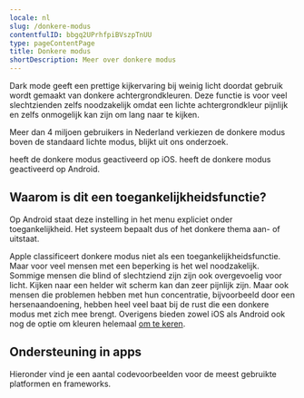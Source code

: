 ```yaml
---
locale: nl
slug: /donkere-modus
contentfulID: bbgq2UPrhfpiBVszpTnUU
type: pageContentPage
title: Donkere modus
shortDescription: Meer over donkere modus
---
```


Dark mode geeft een prettige kijkervaring bij weinig licht doordat gebruik wordt gemaakt van donkere achtergrondkleuren. Deze functie is voor veel slechtzienden zelfs noodzakelijk omdat een lichte achtergrondkleur pijnlijk en zelfs onmogelijk kan zijn om lang naar te kijken.

Meer dan 4 miljoen gebruikers in Nederland verkiezen de donkere modus boven de standaard lichte modus, blijkt uit ons onderzoek.

<TwoColumnBlock>
  <LeftColumn>
    <ColumnRow>
      <PercentageBlock
        metrics={[
          { title: 'Donkere modus', key: 'ios-preference_ui_style-dark', isPercentage: true }
        ]}
        linkLabel="Meer over donkere modus"
        linkUrl="/nl/stats/donkere-modus">
        heeft de donkere modus geactiveerd op iOS.
      </PercentageBlock>
    </ColumnRow>
  </LeftColumn>
  <RightColumn>
    <ColumnRow>
      <PercentageBlock
        metrics={[
          { title: 'Donkere modus', key: 'android-preference_is_nightmode_enabled-true', isPercentage: true }
        ]}
        linkLabel="Meer over donkere modus"
        linkUrl="/nl/stats/donkere-modus">
        heeft de donkere modus geactiveerd op Android.
      </PercentageBlock>
    </ColumnRow>
  </RightColumn>
</TwoColumnBlock>

## Waarom is dit een toegankelijkheidsfunctie?

Op Android staat deze instelling in het menu expliciet onder toegankelijkheid. Het systeem bepaalt dus of het donkere thema aan- of uitstaat.

Apple classificeert donkere modus niet als een toegankelijkheidsfunctie. Maar voor veel mensen met een beperking is het wel noodzakelijk. Sommige mensen die blind of slechtziend zijn zijn ook overgevoelig voor licht. Kijken naar een helder wit scherm kan dan zeer pijnlijk zijn. Maar ook mensen die problemen hebben met hun concentratie, bijvoorbeeld door een hersenaandoening, hebben heel veel baat bij de rust die een donkere modus met zich mee brengt. Overigens bieden zowel iOS als Android ook nog de optie om kleuren helemaal [om te keren](/nl/stats/kleuren-omkeren).

<Quote
  quote="Ik probeer overprikkeling op mijn telefoon te verminderen."
  name="Colinda"
  imageSrc="/img/light/colinda.jpg"
  alt="Colinda"
  linkLabel="Lees het interview met Colinda"
  url="/nl/artikelen/colinda"
/>

## Ondersteuning in apps

Hieronder vind je een aantal codevoorbeelden voor de meest gebruikte platformen en frameworks.

<CodeSample id="screen-dark-mode" locale="nl"/>